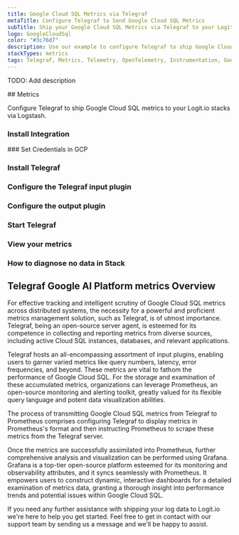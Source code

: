 ```yaml
---
title: Google Cloud SQL Metrics via Telegraf
metaTitle: Configure Telegraf to Send Google Cloud SQL Metrics
subTitle: Ship your Google Cloud SQL Metrics via Telegraf to your Logit.io Stack
logo: GoogleCloudSql
color: "#3c76d7"
description: Use our example to configure Telegraf to ship Google Cloud SQL metrics to Logit.io. Configure Telegraf to send Google Cloud SQL metrics to Logstash or Elastic.
stackTypes: metrics
tags: Telegraf, Metrics, Telemetry, OpenTelemetry, Instrumentation, Google Cloud SQL, Database, Sql
---
```


TODO: Add description

<Steps>
  ## Metrics

  Configure Telegraf to ship Google Cloud SQL metrics to your Logit.io stacks via Logstash.
  
  ### Install Integration
  <InstallIntegration/>
  ### Set Credentials in GCP

  <SetGCPCredentials intro="Google Cloud SQL, a NoSQL database service on Google Cloud, caters to large-scale, low-latency data storage and access. Effective monitoring of SQL metrics using Telegraf, Prometheus for alerting, and Grafana for data visualization can enhance database management, leading to improved performance and data accessibility."/>
  
  ### Install Telegraf

  <InstallTelegraf />

  ### Configure the Telegraf input plugin

  <TelegrafStackDriverInput metric_type="cloudsql.googleapis.com"/>

  ### Configure the output plugin

  <TelegrafOutputPlugin />

  ### Start Telegraf

  <StartTelegraf />

  ### View your metrics

  <LaunchStack stackType="metrics" 
    source="Google_Cloud_SQL_Metrics_via_Telegraf" 
    utmMedium="metrics" utmCampaign="telegraf-GoogleCloudSQL-metrics" />

  ### How to diagnose no data in Stack

  <DiagnoseNoData />
</Steps>

## Telegraf Google AI Platform metrics Overview

For effective tracking and intelligent scrutiny of Google Cloud SQL metrics across distributed systems, 
the necessity for a powerful and proficient metrics management solution, such as Telegraf, is of utmost 
importance. Telegraf, being an open-source server agent, is esteemed for its competence in collecting 
and reporting metrics from diverse sources, including active Cloud SQL instances, databases, and relevant applications.

Telegraf hosts an all-encompassing assortment of input plugins, enabling users to garner varied metrics 
like query numbers, latency, error frequencies, and beyond. These metrics are vital to fathom the 
performance of Google Cloud SQL. For the storage and examination of these accumulated metrics, 
organizations can leverage Prometheus, an open-source monitoring and alerting toolkit, greatly valued 
for its flexible query language and potent data visualization abilities.

The process of transmitting Google Cloud SQL metrics from Telegraf to Prometheus comprises configuring 
Telegraf to display metrics in Prometheus's format and then instructing Prometheus to scrape these 
metrics from the Telegraf server.

Once the metrics are successfully assimilated into Prometheus, further comprehensive analysis and 
visualization can be performed using Grafana. Grafana is a top-tier open-source platform esteemed 
for its monitoring and observability attributes, and it syncs seamlessly with Prometheus. It 
empowers users to construct dynamic, interactive dashboards for a detailed examination of metrics 
data, granting a thorough insight into performance trends and potential issues within Google Cloud SQL.

If you need any further assistance with shipping your log data to Logit.io we're here to help you 
get started. Feel free to get in contact with our support team by 
sending us a message <IntercomButton text="via live chat" /> and we'll be happy to assist.